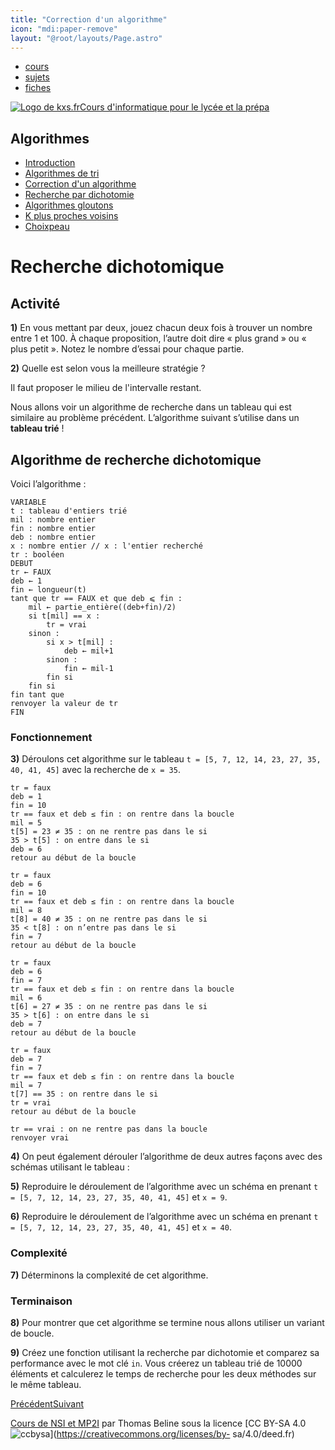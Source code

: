 ```yaml
---
title: "Correction d'un algorithme"
icon: "mdi:paper-remove"
layout: "@root/layouts/Page.astro"
---
```


  * [cours](https://kxs.fr/cours/)
  * [sujets](https://kxs.fr/sujets/)
  * [fiches](https://kxs.fr/fiches/)

[![Logo de kxs.fr](/img/logo.svg)](https://kxs.fr/)[Cours d'informatique pour
le lycée et la prépa](https://kxs.fr/cours/)

## Algorithmes

  * [Introduction](.)
  * [Algorithmes de tri](algorithmes-tri)
  * [Correction d'un algorithme](correction-algorithme)
  * [Recherche par dichotomie](recherche-dichotomique)
  * [Algorithmes gloutons](algorithmes-gloutons)
  * [K plus proches voisins](algorithme-k-plus-proches-voisins)
  * [Choixpeau](choixpeau)

# Recherche dichotomique

## Activité

**1)** En vous mettant par deux, jouez chacun deux fois à trouver un nombre
entre 1 et 100. À chaque proposition, l’autre doit dire « plus grand » ou «
plus petit ». Notez le nombre d’essai pour chaque partie.

**2)** Quelle est selon vous la meilleure stratégie ?

Il faut proposer le milieu de l'intervalle restant.

Nous allons voir un algorithme de recherche dans un tableau qui est similaire
au problème précédent. L’algorithme suivant s’utilise dans un **tableau trié**
!

## Algorithme de recherche dichotomique

Voici l’algorithme :

    
    
    VARIABLE
    t : tableau d'entiers trié
    mil : nombre entier
    fin : nombre entier
    deb : nombre entier
    x : nombre entier // x : l'entier recherché
    tr : booléen
    DEBUT
    tr ← FAUX
    deb ← 1
    fin ← longueur(t)
    tant que tr == FAUX et que deb ⩽ fin :
        mil ← partie_entière((deb+fin)/2)
        si t[mil] == x :
            tr = vrai
        sinon :
            si x > t[mil] :
                deb ← mil+1
            sinon :
                fin ← mil-1
            fin si
        fin si
    fin tant que
    renvoyer la valeur de tr
    FIN

### Fonctionnement

**3)** Déroulons cet algorithme sur le tableau `t = [5, 7, 12, 14, 23, 27, 35,
40, 41, 45]` avec la recherche de `x = 35`.

    
    
    tr = faux
    deb = 1
    fin = 10
    tr == faux et deb ≤ fin : on rentre dans la boucle
    mil = 5
    t[5] = 23 ≠ 35 : on ne rentre pas dans le si
    35 > t[5] : on entre dans le si
    deb = 6
    retour au début de la boucle
    
    tr = faux
    deb = 6
    fin = 10
    tr == faux et deb ≤ fin : on rentre dans la boucle
    mil = 8
    t[8] = 40 ≠ 35 : on ne rentre pas dans le si
    35 < t[8] : on n’entre pas dans le si
    fin = 7
    retour au début de la boucle
    
    tr = faux
    deb = 6
    fin = 7
    tr == faux et deb ≤ fin : on rentre dans la boucle
    mil = 6
    t[6] = 27 ≠ 35 : on ne rentre pas dans le si
    35 > t[6] : on entre dans le si
    deb = 7
    retour au début de la boucle
    
    tr = faux
    deb = 7
    fin = 7
    tr == faux et deb ≤ fin : on rentre dans la boucle
    mil = 7
    t[7] == 35 : on rentre dans le si
    tr = vrai
    retour au début de la boucle
    
    tr == vrai : on ne rentre pas dans la boucle
    renvoyer vrai

**4)** On peut également dérouler l’algorithme de deux autres façons avec des
schémas utilisant le tableau :

**5)** Reproduire le déroulement de l’algorithme avec un schéma en prenant `t
= [5, 7, 12, 14, 23, 27, 35, 40, 41, 45]` et `x = 9`.

**6)** Reproduire le déroulement de l’algorithme avec un schéma en prenant `t
= [5, 7, 12, 14, 23, 27, 35, 40, 41, 45]` et `x = 40`.

### Complexité

**7)** Déterminons la complexité de cet algorithme.

### Terminaison

**8)** Pour montrer que cet algorithme se termine nous allons utiliser un
variant de boucle.

**9)** Créez une fonction utilisant la recherche par dichotomie et comparez sa
performance avec le mot clé `in`. Vous créerez un tableau trié de 10000
éléments et calculerez le temps de recherche pour les deux méthodes sur le
même tableau.

[Précédent](correction-algorithme)[Suivant](algorithmes-gloutons)

[Cours de NSI et MP2I](https://kxs.fr/cours/) par Thomas Beline sous la
licence [CC BY-SA 4.0
![ccbysa](/img/ccbysa.svg)](https://creativecommons.org/licenses/by-
sa/4.0/deed.fr)

